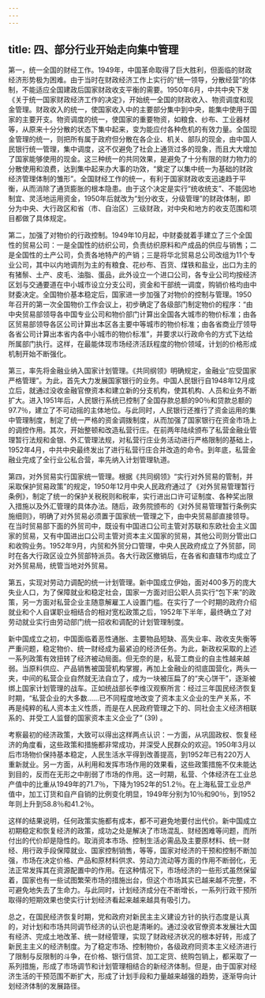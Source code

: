 ```yaml
---
---
---
```

title: 四、部分行业开始走向集中管理
---




第一，统一全国的财经工作。1949年，中国革命取得了巨大胜利，但面临的财政经济形势极为困难。由于当时在财政经济工作上实行的“统一领导，分散经营”的体制，不能适应全国建政后国家财政收支平衡的需要。1950年6月，中共中央下发《关于统一国家财政经济工作的决定》，开始统一全国的财政收入、物资调度和现金管理。财政收入的统一，使国家收入中的主要部分集中到中央，能集中使用于国家的主要开支。物资调度的统一，使国家的重要物资，如粮食、纱布、工业器材等，从原来十分分散的状态下集中起来，变为能应付各种危机的有效力量。全国现金管理的统一，则把所有属于政府但分散在各企业、机关、部队的现金，由中国人民银行统一管理，集中调度，这不仅避免了社会上通货过多的现象，而且大大增加了国家能够使用的现金。这三种统一的共同效果，是避免了十分有限的财力物力的分散使用和浪费，达到集中起来办大事的功效，“奠定了以集中统一为基础的财政经济管理体制的雏形”。全国财经工作的统一，有利于国家财政收支迅速趋于平衡，从而消除了通货膨胀的根本隐患。由于这个决定是实行“统收统支”、不能因地制宜、灵活地运用资金，1950年后就改为“划分收支，分级管理”的财政体制，即分为中央、大行政区和省（市、自治区）三级财政，对中央和地方的收支范围和项目都做了具体规定。

第二，加强了对物价的行政控制。1949年10月起，中财委就着手建立了三个全国性的贸易公司：一是全国性的纺织公司，负责纺织原料和产成品的供应与销售；二是全国性的土产公司，负责各地特产的产销；三是将华北贸易总公司改组为11个专业公司，其中以内地调剂为主的有粮食、花纱布、百货、煤铁和盐业，出口为主的有猪鬃、土产、皮毛、油脂、蛋品，此外设立一个进口公司，各专业公司均按经济区划与交通要道在中小城市设立分支公司，资金和干部统一调度，购销价格均由中财委决定。全国物价基本稳定后，国家进一步加强了对物价的控制与管理。1950年召开的第一次全国物价工作会议上，初步确定了各级部门制定物价的程序：“由中央贸易部领导各中国专业公司和物价部门计算出全国各大城市的物价标准；由各区贸易部领导各区公司计算出本区各主要中等城市的物价标准；由各省商业厅领导各省公司计算出本省内各中小城市的物价标准”，并要求以行政命令的方式下达给所属部门执行。这样，在最能体现市场经济活跃程度的物价领域，计划的价格形成机制开始不断强化。

第三，率先将金融业纳入国家计划管理。《共同纲领》明确规定，金融业“应受国家严格管理”。为此，首先大力发展国家银行的业务。中国人民银行自1948年12月成立后，就通过没收金融官僚资本和建立新的分支机构，使其机构、人员和业务不断扩大。进入1951年后，人民银行系统已控制了全国存款总额的90％和贷款总额的97.7％，建立了不可动摇的主体地位。与此同时，人民银行还推行了资金运用的集中管理制度，制定了统一严格的资金调拨制度，从而加强了国家银行在资金市场上的调控作用。其次，开始整顿和改造私营行庄。在前两年陆续颁布了私营金融业管理暂行法规和金银、外汇管理法规，对私营行庄业务活动进行严格限制的基础上，1952年4月，中共中央最终发出了进行私营行庄合并改造的命令。到年底，私营金融业完成了全行业公私合营，率先纳入计划管理轨道。

第四，对外贸易实行国家统一管理。根据《共同纲领》“实行对外贸易的管制，并采取保护贸易政策”的规定，1950年12月中央人民政府通过了《对外贸易管理暂行条例》，制定了统一的保护关税税则和税率，实行进出口许可证制度、各种奖出限入措施以及外汇管理的具体办法。随后，政务院颁布的《对外贸易管理暂行条例实施细则》，明确了对外贸易必须置于国家统一管理之下，由中央贸易部直接领导。在当时贸易部下面的外贸司中，既设有中国进口公司主管对苏联和东欧社会主义国家的贸易，又有中国进出口公司主管对资本主义国家的贸易，其他公司则分管出口和收购业务。1952年9月，内贸和外贸分口管理，中央人民政府成立了外贸部，同时在各大行政区设立外贸部特派员。各大行政区撤销后，在各省和直辖市均成立了对外贸易局，统管当地对外贸易。

第五，实现对劳动力调配的统一计划管理。新中国成立伊始，面对400多万的庞大失业人口，为了保障就业和稳定社会，国家一方面对旧公职人员实行“包下来”的政策，另一方面对私营企业主随意解雇工人设置门槛。在实行了一个时期的政府介绍就业和个人自谋职业相结合的相对宽松政策之后，1952年下半年，最终确立了对劳动就业实行由劳动部门统一招收和调配的计划管理制度。

新中国成立之初，中国面临着恶性通胀、主要物品短缺、高失业率、政收支失衡等严重问题，稳定物价、统一财经成为最紧迫的经济任务。为此，新政权采取的上述一系列政策有效扭转了经济被动局面。但无奈的是，私营工商业的自主性越来越弱。当原料供应、产品销售被国营机构掌握，再加上金融业的彻底国营化，两头一夹，中间的私营企业自然就无法自立了，成为一块被压扁了的“夹心饼干”，逐渐被绑上国家计划管理的战车。正如统战部长李维汉观察所言：经过三年国民经济恢复时期，“私营企业的大多数……已不同程度地改变了资本主义企业的生产关系，不再是纯粹的私人资本主义性质，而是在人民政府管理之下的、同社会主义经济相联系的、并受工人监督的国家资本主义企业了” (39) 。

考察最初的经济政策，大致可以得出这样两点认识：一方面，从巩固政权、恢复经济的角度看，这些政策和措施都非常成功，并深受人民群众的欢迎。1950年3月以后市场物价保持基本稳定，人民生活水平得到改善提高，到1952年已有220万人重新就业。另一方面，从利用和发挥市场作用的效果看，这些政策措施不仅未能达到目的，反而在无形之中削弱了市场的作用。这一时期，私营、个体经济在工业总产值中的比重从1949年的71.7％，下降为1952年的51.2％。在上海私营工业总产值中，加工订货和自产自销的比例变化明显，1949年分别为10％和90％，到1952年则上升到58.8％和41.2％。

这样的结果说明，任何政策实施都有成本，都不可避免地要付出代价。新中国成立初期稳定和恢复经济的政策，成功之处是解决了市场混乱、财经困难等问题，而所付出的代价却是隐性的。取消资本市场、控制生活必需品及主要原材料、统一财经、用行政手段保障就业、国家控制销售，等等，国家对经济的干预和控制不断加强，市场在决定价格、产品和原材料供求、劳动力流动等方面的作用不断弱化，无法正常发挥其在资源配置中的作用。在这种情况下，市场经济的一些形式虽然保留着，国家也有一些试图繁荣市场的措施出台，但这个市场其实已越来越不完整，不可避免地失去了生命力。与此同时，计划经济成分在不断增长，一系列行政干预所取得的短期效果也使实行计划经济看起来越来越具有吸引力。

总之，在国民经济恢复时期，党和政府对新民主主义建设方针的执行态度是认真的，对计划和市场共同调节经济的认识也是清晰的。通过没收官僚资本发展壮大国有经济、完成土地改革、统一财经管理，实现了财政经济状况的根本好转，形成了新民主主义的经济制度。为了稳定市场、控制物价，各级政府同资本主义经济进行了限制与反限制的斗争，在价格、银行信贷、加工定货、统购包销上，都采取了一系列措施，形成了市场调节和计划管理相结合的新经济体制。但是，由于国家对经济生活的干预范围不断扩大，形成了计划手段和力量越来越强的趋势，逐渐导向计划经济体制的发展路径。